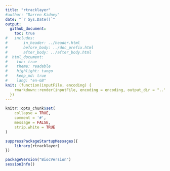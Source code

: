 ```yaml
---
title: "rtracklayer"
#author: "Darren Kidney"
date: "`r Sys.Date()`"
output:
  github_document:
    toc: true
#	includes:
#		in_header: ../header.html
#		before_body: ../doc_prefix.html
#		after_body: ../after_body.html
#  html_document:
#    toc: true
#    theme: readable
#    highlight: tango
#    keep_md: true
#    lang: "en-GB"
knit: (function(inputFile, encoding) {
    rmarkdown::render(inputFile, encoding = encoding, output_dir = "..")
  })
---
```


```r
knitr::opts_chunk$set(
	collapse = TRUE,
	comment = '#',
	message = FALSE,
	strip.white = TRUE
)
```

```r
suppressPackageStartupMessages({
	library(rtracklayer)
})
```

```r
packageVersion("BiocVersion")
sessionInfo()
```